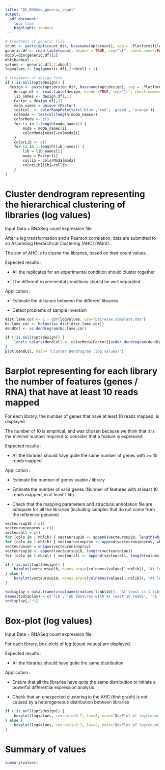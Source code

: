 ```yaml
---
title: "QC_RNASeq_generic_count"
output: 
  pdf_document:
    toc: true
    highlight: zenburn    
---
```


<!--- ajout d'un saut de page apres le toc --->
\newpage


```r


# treatment of generic file
count <- paste(opt$count_dir, basename(opt$count), sep = .Platform$file.sep)
generic.df <- read.table(count, header = TRUE, sep="\t", check.names=FALSE)
nbcol=dim(generic.df)[2]
nblib=nbcol - 1
values <- generic.df[,2:nbcol]
logvalues <- log(generic.df[,2:nbcol] + 1)

# treatment of design file
if (!is.null(opt$design)) {
  design <- paste(opt$design_dir, basename(opt$design), sep = .Platform$file.sep)
	design.df <- read.table(design, header=TRUE, sep="\t", check.names=FALSE)
	lib_names <- design.df[,1]
	Factor = design.df[,2]
	moda_names = unique (Factor)
	testcol  <- colorRampPalette(c('blue','red', 'green', 'orange'))
	colmoda <- testcol(length(moda_names))
	colorModa <- c()
	for (i in 1:length(moda_names)) {
		moda = moda_names[i]
		colorModa[moda]=colmoda[i]
	}
	colorLib <- c()
	for (i in 1:length(lib_names)) {
		lib = lib_names[i]
		moda = Factor[i]
		collib = colorModa[moda]
		colorLib[lib]=collib
	}
}

```

Cluster dendrogram representing the hierarchical clustering of libraries (log values)
==========================================================================================
Input Data = RNASeq count expression file.

After a log transformation and a Pearson correlation, data are submitted to an Ascending Hierarchical Clustering (AHC) (Ward).

The aim of AHC is to cluster the libraries, based on their count values.

Expected results :

-	All the replicates for an experimental condition should cluster together

-	The different experimental conditions should be well separated

Application :

-	Estimate the distance between the different libraries

-	Detect problems of sample inversion

```r
dist.lame.cor <- 1 - cor(logvalues, use="pairwise.complete.obs")
hc.lame.cor <- hclust(as.dist(dist.lame.cor))
dendCol <- as.dendrogram(hc.lame.cor)

if (!is.null(opt$design)) {
	labels_colors(dendCol) <- colorModa[Factor][order.dendrogram(dendCol)]
}
plot(dendCol, main= "Cluster Dendrogram (log values)")
```
\newpage

Barplot representing for each library the number of features (genes / RNA) that have at least 10 reads mapped
==============================================================================================================
For each library, the number of genes that have at least 10 reads mapped, is displayed.

The number of 10 is empirical, and was chosen because we think that it is the minimal number required to consider that a feature is expressed.

Expected results :

-	All the libraries should have quite the same number of genes with >= 10 reads mapped

Application :

-	Estimate the number of genes usable / library

-	Estimate the number of valid genes (Number of features with at least 10 reads mapped, in at least 1 lib)

-	Check that the mapping parameters and structural annotation file are adequate for all the libraries (including samples that do not come from the reference genome)


```r
vecteursup10 = c()
vecteurunionprov = c()
vecteurall = c()
for (colo in 1:nblib) { vecteursup10 <- append(vecteursup10, length(which(values[,colo]>9)))}
for (colo in 1:nblib) { vecteurunionprov <- append(vecteurunionprov, which(values[,colo]>9))}
vecteurunion = unique(vecteurunionprov)
vecteursup10 <- append(vecteursup10, length(vecteurunion))
for (colo in 1:nbcol) { vecteurall <- append(vecteurall, length(values[,1]))}

if (!is.null(opt$design)) {
	barplot(vecteursup10, names.arg=c(colnames(values[1:nblib]), "At least in 1 lib"), las=2, cex.names=0.7, col=c(colorLib, "black"), ylim=c(0,max(vecteurall)))
} else {
	barplot(vecteursup10, names.arg=c(colnames(values[1:nblib]), "At least in 1 lib"), las=2, cex.names=0.7, ylim=c(0,max(vecteurall)))
}

todisplay = data.frame(c(colnames(values[1:nblib]), "At least in 1 lib"),vecteursup10, vecteurall)
names(todisplay) = c('lib', 'nb features with at least 10 reads', 'nb features total')
todisplay[,1:3]

 ```
 \newpage
 
 Box-plot (log values)
=========================
Input Data = RNASeq count expression file.

For each library, box-plots of log (count values) are displayed.

Expected results :

-	All the libraries should have quite the same distribution

Application :

-	Ensure that all the libraries have quite the same distribution to initiate a powerful differential expression analysis

-	Check that an unexpected clustering in the AHC (first graph) is not caused by a heterogeneous distribution between libraries

```r
if (!is.null(opt$design)) {
	boxplot(logvalues, cex.axis=0.7, las=2, main="BoxPlot of log(count)", col=colorLib)
} else {
	boxplot(logvalues, cex.axis=0.7, las=2, main="BoxPlot of log(count)")
}
```
\newpage

Summary of values
============================

```r
summary(values)
```
